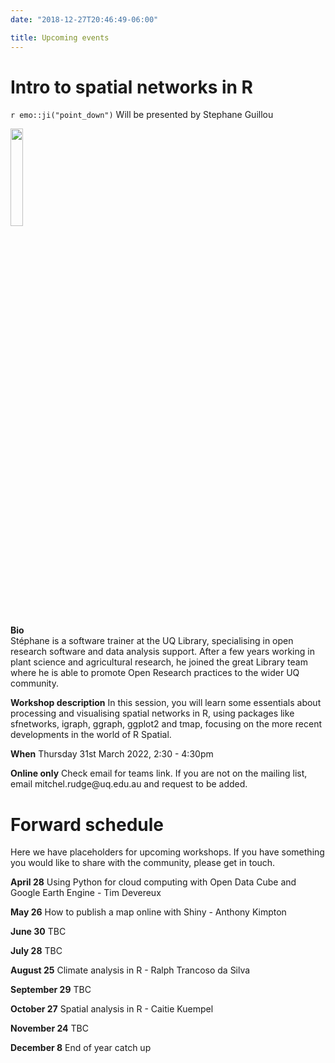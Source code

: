 ```yaml
---
date: "2018-12-27T20:46:49-06:00"

title: Upcoming events
---
```



# Intro to spatial networks in R

`r emo::ji("point_down")`
Will be presented by Stephane Guillou


![](/./Upcoming events_files/steph_profile-resbaz.jpg){width=20%}





**Bio**  
Stéphane is a software trainer at the UQ Library, specialising in open research software and data analysis support. After a few years working in plant science and agricultural research, he joined the great Library team where he is able to promote Open Research practices to the wider UQ community.


**Workshop description** 
In this session, you will learn some essentials about processing and visualising spatial networks in R, using packages like sfnetworks, igraph, ggraph, ggplot2 and tmap, focusing on the more recent developments in the world of R Spatial.


**When** Thursday 31st March 2022, 2:30 - 4:30pm


**Online only** Check email for teams link. 
If you are not on the mailing list, email mitchel.rudge@uq.edu.au and request to be added. 



# Forward schedule 

Here we have placeholders for upcoming workshops. If you have something you would like to share with the community, 
please get in touch. 


**April 28**
Using Python for cloud computing with Open Data Cube and Google Earth Engine - Tim Devereux  

**May 26**
How to publish a map online with Shiny - Anthony Kimpton 

**June 30**
TBC

**July 28**
TBC

**August 25**
Climate analysis in R - Ralph Trancoso da Silva 

**September 29**
TBC

**October 27**
Spatial analysis in R - Caitie Kuempel

**November 24**
TBC

**December 8**
End of year catch up



























